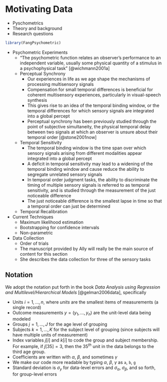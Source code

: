 # Motivating Data {#motivating-data}

- Pyschometrics
- Theory and background
- Research questions

```r
library(FangPsychometric)
```

- Psychometric Experiments
  - "The psychometric function relates an observer’s performance to an independent variable, usually some physical quantity of a stimulus in a psychophysical task" [@wichmann2001a]
  - Perceptual Synchrony
    - Our experiences in life as we age shape the mechanisms of processing multisensory signals
    - Compensation for small temporal differences is beneficial for coherent multisensory experiences, particularly in visual-speech synthesis
    - This gives rise to an idea of the temporal binding window, or the temporal differences for which sensory signals are integrated into a global percept
    - Perceptual synchrony has been previously studied through the point of subjective simultaneity, the physical temporal delay between two signals at which an observer is unsure about their temporal order [@stone2001now]
  - Temporal Sensitivity
    - The temporal binding window is the time span over which sensory signals arising from different modalities appear integrated into a global percept
    - A deficit in temporal sensitivity may lead to a widening of the temporal binding window and cause reduce the ability to segregate unrelated sensory signals
    - In temporal order judgment tasks, the ability to discriminate the timing of multiple sensory signals is referred to as temporal sensitivity, and is studied through the measurement of the just noticeable difference
    - The just noticeable difference is the smallest lapse in time so that a temporal order can just be determined
  - Temporal Recalibration

- Current Techniques
  - Maximum likelihood estimation
  - Bootstrapping for confidence intervals
  - Non-parametric

- Data Collection
  - Order of trials
  - The manuscript provided by Ally will really be the main source of content for this section
  - She describes the data collection for three of the sensory tasks

## Notation

We adopt the notation put forth in the book *Data Analysis using Regression and Multilevel/Hierarchical Models* [@gelman2006data], specifically

- Units $i = 1, \ldots, n$, where *units* are the smallest items of measurements (a single record)
- Outcome measurements $y = (y_1, \ldots, y_n)$ are the unit-level data being modeled
- Groups $j = 1, \ldots, J$ for the age level of grouping
- Subjects $k = 1, \ldots, K$ for the subject level of grouping (since subjects will have multiple units of measurement)
- Index variables $j[i]$ and $k[i]$ to code the group and subject membership. For example, if $j[35]=3$, then the $35^{th}$ unit in the data belongs to the third age group.
- Coefficients are written with $\alpha$, $\beta$, and sometimes $\gamma$
- We make our code more readable by typing $\alpha$, $\beta$, $\gamma$ as `a`, `b`, `g`
- Standard deviation is $\sigma_y$ for data-level errors and $\sigma_\alpha$, $\sigma_\beta$, and so forth, for group-level errors

